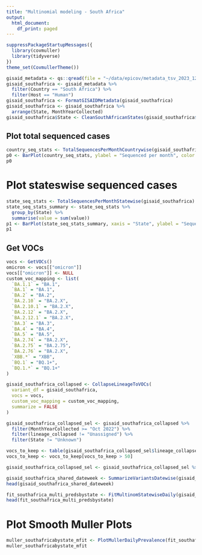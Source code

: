 ```yaml
---
title: "Multinomial modeling - South Africa"
output:
  html_document:
    df_print: paged
---
```



```r
suppressPackageStartupMessages({
  library(covmuller)
  library(tidyverse)
})
theme_set(CovmullerTheme())
```

```r
gisaid_metadata <- qs::qread(file = "~/data/epicov/metadata_tsv_2023_12_21.qs")
gisaid_southafrica <- gisaid_metadata %>%
  filter(Country == "South Africa") %>%
  filter(Host == "Human")
gisaid_southafrica <- FormatGISAIDMetadata(gisaid_southafrica)
gisaid_southafrica <- gisaid_southafrica %>%
  arrange(State, MonthYearCollected)
gisaid_southafrica$State <- CleanSouthAfricanStates(gisaid_southafrica$State)
```

## Plot total sequenced cases


```r
country_seq_stats <- TotalSequencesPerMonthCountrywise(gisaid_southafrica, rename_country_as_state = TRUE)
p0 <- BarPlot(country_seq_stats, ylabel = "Sequenced per month", color = "slateblue1", label_si = TRUE, xangle = 90, title = "South Africa")
p0
```

# Plot stateswise sequenced cases

```r
state_seq_stats <- TotalSequencesPerMonthStatewise(gisaid_southafrica)
state_seq_stats_summary <- state_seq_stats %>%
  group_by(State) %>%
  summarise(value = sum(value))
p1 <- BarPlot(state_seq_stats_summary, xaxis = "State", ylabel = "Sequenced per month", color = "slateblue1", label_si = TRUE, xangle = 90, title = "South Africa")
p1
```

## Get VOCs

```r
vocs <- GetVOCs()
omicron <- vocs[["omicron"]]
vocs[["omicron"]] <- NULL
custom_voc_mapping <- list(
  `BA.1.1` = "BA.1",
  `BA.1` = "BA.1",
  `BA.2` = "BA.2",
  `BA.2.10` = "BA.2.X",
  `BA.2.10.1` = "BA.2.X",
  `BA.2.12` = "BA.2.X",
  `BA.2.12.1` = "BA.2.X",
  `BA.3` = "BA.3",
  `BA.4` = "BA.4",
  `BA.5` = "BA.5",
  `BA.2.74` = "BA.2.X",
  `BA.2.75` = "BA.2.75",
  `BA.2.76` = "BA.2.X",
  `XBB.*` = "XBB",
  `BQ.1` = "BQ.1+",
  `BQ.1.*` = "BQ.1+"
)
```

```r
gisaid_southafrica_collapsed <- CollapseLineageToVOCs(
  variant_df = gisaid_southafrica,
  vocs = vocs,
  custom_voc_mapping = custom_voc_mapping,
  summarize = FALSE
)

gisaid_southafrica_collapsed_sel <- gisaid_southafrica_collapsed %>%
  filter(MonthYearCollected >= "Oct 2022") %>%
  filter(lineage_collapsed != "Unassigned") %>%
  filter(State != "Unknown")

vocs_to_keep <- table(gisaid_southafrica_collapsed_sel$lineage_collapsed)
vocs_to_keep <- vocs_to_keep[vocs_to_keep > 50]

gisaid_southafrica_collapsed_sel <- gisaid_southafrica_collapsed_sel %>% filter(lineage_collapsed %in% names(vocs_to_keep))

gisaid_southafrica_shared_dateweek <- SummarizeVariantsDatewise(gisaid_southafrica_collapsed_sel, by_state = TRUE)
head(gisaid_southafrica_shared_dateweek)
```

```r
fit_southafrica_multi_predsbystate <- FitMultinomStatewiseDaily(gisaid_southafrica_shared_dateweek)
head(fit_southafrica_multi_predsbystate)
```

# Plot Smooth Muller Plots

```r
muller_southafricabystate_mfit <- PlotMullerDailyPrevalence(fit_southafrica_multi_predsbystate, ncol = 3)
muller_southafricabystate_mfit
```
